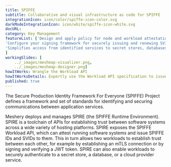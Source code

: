 ```yaml
---
title: SPIFFE  
subtitle: Collaborative and visual infrastructure as code for SPIFFE
integrationIcon: icon/color/spiffe-icon-color.svg
darkModeIntegrationIcon: icon/white/spiffe-icon-white.svg
docURL: 
category: Key Management
featureList: ['Design and apply policy for node and workload attestation.',
'Configure your signing framework for securely issuing and renewing SVIDs.',
'Simplifies access from identified services to secret stores, databases, services meshes and cloud provider services.'
]
workingSlides: [
    ../_images/meshmap-visualizer.png,
    ../_images/meshmap-designer.png]
howItWorks: Wrangle the Workload API
howItWorksDetails: Expertly use the Workload API specification to issue and retrieve SVIDs.
published: true
---
```

<p>
    The Secure Production Identity Framework For Everyone (SPIFFE) Project defines a framework and set of standards for identifying and securing communications between application services. 
</p>
<p>
    Meshery deploys and manages SPIRE (the SPIFFE Runtime Environment). SPIRE is a toolchain of APIs for establishing trust between software systems across a wide variety of hosting platforms. SPIRE exposes the SPIFFE Workload API, which can attest running software systems and issue SPIFFE IDs and SVIDs to them. This in turn allows two workloads to establish trust between each other, for example by establishing an mTLS connection or by signing and verifying a JWT token. SPIRE can also enable workloads to securely authenticate to a secret store, a database, or a cloud provider service.
</p>